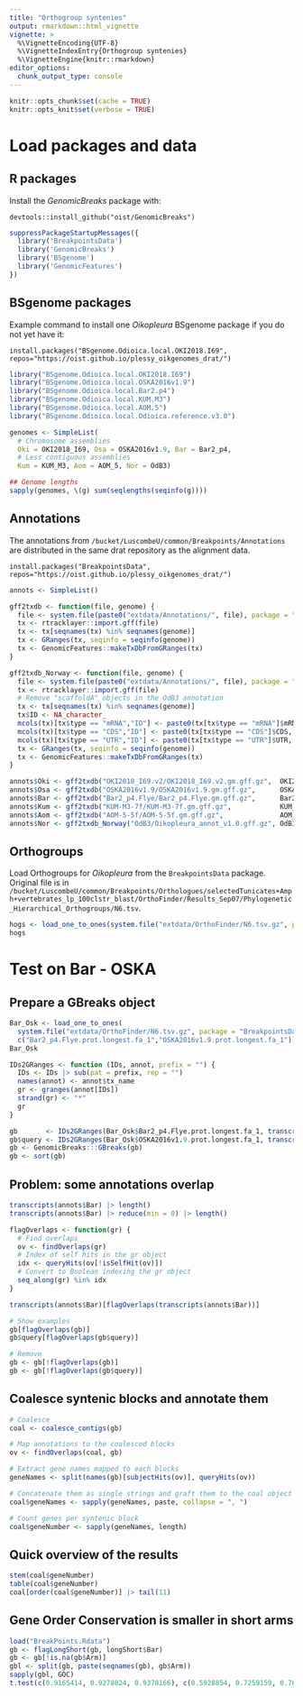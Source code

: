 ```yaml
---
title: "Orthogroup syntenies"
output: rmarkdown::html_vignette
vignette: >
  %\VignetteEncoding{UTF-8}
  %\VignetteIndexEntry{Orthogroup syntenies}
  %\VignetteEngine{knitr::rmarkdown}
editor_options: 
  chunk_output_type: console
---
```


```r
knitr::opts_chunk$set(cache = TRUE)
knitr::opts_knit$set(verbose = TRUE)
```

Load packages and data
======================

R packages
----------

Install the _GenomicBreaks_ package with:

```
devtools::install_github("oist/GenomicBreaks")
```

```r
suppressPackageStartupMessages({
  library('BreakpointsData')
  library('GenomicBreaks')
  library('BSgenome')
  library('GenomicFeatures')
})
```

BSgenome packages
-----------------

Example command to install one _Oikopleura_ BSgenome package if you do not yet
have it:

```
install.packages("BSgenome.Odioica.local.OKI2018.I69", repos="https://oist.github.io/plessy_oikgenomes_drat/")
```

```r
library("BSgenome.Odioica.local.OKI2018.I69")
library("BSgenome.Odioica.local.OSKA2016v1.9")
library("BSgenome.Odioica.local.Bar2.p4")
library("BSgenome.Odioica.local.KUM.M3")
library("BSgenome.Odioica.local.AOM.5")
library("BSgenome.Odioica.local.Odioica.reference.v3.0")

genomes <- SimpleList(
  # Chromosome assemblies
  Oki = OKI2018_I69, Osa = OSKA2016v1.9, Bar = Bar2_p4,
  # Less contiguous assemblies
  Kum = KUM_M3, Aom = AOM_5, Nor = OdB3)

## Genome lengths
sapply(genomes, \(g) sum(seqlengths(seqinfo(g))))
```

Annotations
-----------

The annotations from `/bucket/LuscombeU/common/Breakpoints/Annotations` are
distributed in the same drat repository as the alignment data.

```
install.packages("BreakpointsData", repos="https://oist.github.io/plessy_oikgenomes_drat/")
```

```r
annots <- SimpleList()

gff2txdb <- function(file, genome) {
  file <- system.file(paste0("extdata/Annotations/", file), package = "BreakpointsData")
  tx <- rtracklayer::import.gff(file)
  tx <- tx[seqnames(tx) %in% seqnames(genome)]
  tx <- GRanges(tx, seqinfo = seqinfo(genome))
  tx <- GenomicFeatures::makeTxDbFromGRanges(tx)
}

gff2txdb_Norway <- function(file, genome) {
  file <- system.file(paste0("extdata/Annotations/", file), package = "BreakpointsData")
  tx <- rtracklayer::import.gff(file)
  # Remove "scaffoldA" objects in the OdB3 annotation
  tx <- tx[seqnames(tx) %in% seqnames(genome)]
  tx$ID <- NA_character_
  mcols(tx)[tx$type == "mRNA","ID"] <- paste0(tx[tx$type == "mRNA"]$mRNA, ".mRNA")
  mcols(tx)[tx$type == "CDS","ID"] <- paste0(tx[tx$type == "CDS"]$CDS, ".CDS")
  mcols(tx)[tx$type == "UTR","ID"] <- paste0(tx[tx$type == "UTR"]$UTR, ".UTR")
  tx <- GRanges(tx, seqinfo = seqinfo(genome))
  tx <- GenomicFeatures::makeTxDbFromGRanges(tx)
}

annots$Oki <- gff2txdb("OKI2018_I69.v2/OKI2018_I69.v2.gm.gff.gz",  OKI2018_I69)
annots$Osa <- gff2txdb("OSKA2016v1.9/OSKA2016v1.9.gm.gff.gz",      OSKA2016v1.9)
annots$Bar <- gff2txdb("Bar2_p4.Flye/Bar2_p4.Flye.gm.gff.gz",      Bar2_p4)
annots$Kum <- gff2txdb("KUM-M3-7f/KUM-M3-7f.gm.gff.gz",            KUM_M3)
annots$Aom <- gff2txdb("AOM-5-5f/AOM-5-5f.gm.gff.gz",              AOM_5)
annots$Nor <- gff2txdb_Norway("OdB3/Oikopleura_annot_v1.0.gff.gz", OdB3)
```

Orthogroups
-----------

Load Orthogroups for _Oikopleura_ from the `BreakpointsData` package.  Original
file is in `/bucket/LuscombeU/common/Breakpoints/Orthologues/selectedTunicates+Amph+vertebrates_lp_100clstr_blast/OrthoFinder/Results_Sep07/Phylogenetic_Hierarchical_Orthogroups/N6.tsv`.

```r
hogs <- load_one_to_ones(system.file("extdata/OrthoFinder/N6.tsv.gz", package = "BreakpointsData"))
hogs
```

Test on Bar - OSKA
==================

Prepare a GBreaks object
------------------------

```r
Bar_Osk <- load_one_to_ones(
  system.file("extdata/OrthoFinder/N6.tsv.gz", package = "BreakpointsData"),
  c("Bar2_p4.Flye.prot.longest.fa_1","OSKA2016v1.9.prot.longest.fa_1"))
Bar_Osk

IDs2GRanges <- function (IDs, annot, prefix = "") {
  IDs <- IDs |> sub(pat = prefix, rep = "")
  names(annot) <- annot$tx_name
  gr <- granges(annot[IDs])
  strand(gr) <- "*"
  gr
}

gb       <- IDs2GRanges(Bar_Osk$Bar2_p4.Flye.prot.longest.fa_1, transcripts(annots$Bar), prefix = "Bar2_p4.Flye.")
gb$query <- IDs2GRanges(Bar_Osk$OSKA2016v1.9.prot.longest.fa_1, transcripts(annots$Osa), prefix = "OSKA2016v1.9.")
gb <- GenomicBreaks:::GBreaks(gb)
gb <- sort(gb)
```

Problem: some annotations overlap
---------------------------------

```r
transcripts(annots$Bar) |> length()
transcripts(annots$Bar) |> reduce(min = 0) |> length()

flagOverlaps <- function(gr) {
  # Find overlaps
  ov <- findOverlaps(gr)
  # Index of self hits in the gr object
  idx <- queryHits(ov[!isSelfHit(ov)])
  # Convert to Boolean indexing the gr object
  seq_along(gr) %in% idx
}

transcripts(annots$Bar)[flagOverlaps(transcripts(annots$Bar))]

# Show examples
gb[flagOverlaps(gb)]
gb$query[flagOverlaps(gb$query)]

# Remove
gb <- gb[!flagOverlaps(gb)]
gb <- gb[!flagOverlaps(gb$query)]
```

Coalesce syntenic blocks and annotate them
------------------------------------------

```r
# Coalesce
coal <- coalesce_contigs(gb)

# Map annotations to the coalesced blocks
ov <- findOverlaps(coal, gb)

# Extract gene names mapped to each blocks
geneNames <- split(names(gb)[subjectHits(ov)], queryHits(ov))

# Concatenate them as single strings and graft them to the coal object
coal$geneNames <- sapply(geneNames, paste, collapse = ", ")

# Count genes per syntenic block
coal$geneNumber <- sapply(geneNames, length)
```

Quick overview of the results
-----------------------------

```r
stem(coal$geneNumber)
table(coal$geneNumber)
coal[order(coal$geneNumber)] |> tail(11)
```

Gene Order Conservation is smaller in short arms
------------------------------------------------

```r
load("BreakPoints.Rdata")
gb <- flagLongShort(gb, longShort$Bar)
gb <- gb[!is.na(gb$Arm)]
gbl <- split(gb, paste(seqnames(gb), gb$Arm))
sapply(gbl, GOC)
t.test(c(0.9165414, 0.9278024, 0.9370166), c(0.5928854, 0.7259159, 0.7618384))
```
